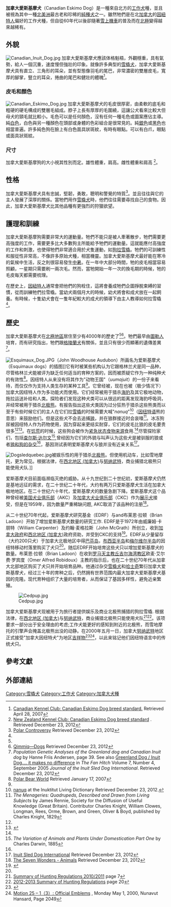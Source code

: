 {{Infobox Dogbreed
|name=加拿大愛斯基摩犬
|image=Spoonsced.jpg
|country={{CAN}}
|altname=Canadian Eskimo dog<br>Qimmiq
|maleweight=66-88磅
|femaleweight=40-66磅
|maleheight=23-28英寸
|femaleheight=20-24英寸
|color=任何顏色，包括其他特殊的斑紋
|coat=厚重的雙層毛，底層柔軟，外層粗硬，頸部的毛特別厚
}}
'''加拿大愛斯基摩犬'''（Canadian Eskimo Dog）是一種來自北方的[[工作犬|工作犬]]種，並且被視為其中一種[[北美|北美洲]]最古老和珍稀的[[純種犬|純種犬]]之一。雖然牠們是在北[[加拿大|加拿大]]的[[因紐特人|因紐特人]]偏好的工作犬種，但自從60年代以後卻隨著[[雪上機車|雪上機車]]的普及而在[[北極|北極]]變得越來越稀有。

== 外貌 ==
[[File:Canadian_Inuit_Dog.jpg|thumb]]
加拿大愛斯基摩犬應該体格魁梧，外觀穩重，具有氣勢，給人一個沉重，速度慢但強壯的印象。就像許多典型的[[雪橇犬|雪橇犬]]，加拿大愛斯基摩犬具有直立、三角形的耳朵，並有型態像羽毛的尾巴，非常濃密的雙層皮毛，寬厚的腳掌，豎立的耳朵，捲曲的尾巴和健壯的體魄<ref name="CKC">[http://www.ckc.ca/en/Default.aspx?tabid=99&BreedCode=CED Canadian Kennel Club: Canadian Eskimo Dog breed standard.] {{Wayback|url=http://www.ckc.ca/en/Default.aspx?tabid=99&BreedCode=CED |date=20140102193853 }} Retrieved April 28, 2007</ref>。

=== 皮毛和顏色 ===
[[File:Canadian_Eskimo_Dog.jpg|thumb]]
加拿大愛斯基摩犬的毛皮很厚密，由柔軟的底毛和粗硬的硬毛構成的雙層毛組成。脖子上長有厚厚的毛圍繞，這讓公犬看來比較大但母犬的頸毛就比較小。毛色可以是任何顏色，沒有任何一種毛色或圖案應佔主導。純[[白色|白色]]，白色與另一種顏色在頭部或身體的色彩組合是很常見的。純[[銀色|銀色]]或[[黑色|黑色]]也相當普遍。許多純色狗在臉上有白色面具狀斑紋，有時有眼點。可以有白爪，眼點或面具狀斑紋。

=== 尺寸 ===
加拿大愛斯基摩狗的大小視其性別而定。雄性體重{{Convert|30|-|40|kg}}，肩高{{Convert|58|-|70|cm}}。雌性體重{{Convert|18|-|30|kg}}和肩高{{Convert|50|-|60|cm}}
<ref name="NZKC">[http://www.nzkc.org.nz/breed_info/br618.html New Zealand Kennel Club: Canadian Eskimo Dog breed standard] {{Wayback|url=http://www.nzkc.org.nz/breed_info/br618.html |date=20131004224834 }}. Retrieved December 23, 2012</ref>。

== 性格 ==
加拿大愛斯基摩犬具有忠誠，堅韌，勇敢，聰明和警覺的特質<ref>[http://www.paullandry.ca/pdf/Polarcontroversy.pdf Polar Controversy] {{Wayback|url=http://www.paullandry.ca/pdf/Polarcontroversy.pdf |date=20080530102520 }} Retrieved December 23, 2012</ref>。並且往往與它的主人發展了深厚的關係。當牠們用作[[雪橇犬|雪橇犬]]時，他們往往需要尋找自己的食物。因此，加拿大愛斯基摩犬比其他品種有更強烈的狩獵欲望。

== 護理和訓練 ==
加拿大愛斯基摩狗需要非常大的運動量。牠們不能只是被人牽著散步，牠們需要更高強度的工作，需要更多比大多數狗主所能給予牠們的運動量。這就能應付高強度的工作和刺激，也使得牠們非常適合用於犬隻運動，如[[雪橇犬|狗拉雪橇]]。牠們的可訓練性和服從性非常高，不像許多原始犬種，相當機靈。加拿大愛斯基摩犬最好能在寒冷的氣候中生活，反之則很容易發生[[中暑|中暑]]。在一年中大部分時間，牠的皮毛相當容易照顧，一星期只需要刷一兩次毛。然而，當牠開始一年一次的換毛期的時候，牠的毛皮每天都需要梳理。

在歷史上，[[因紐特人|因紐特人]]通常會把他們的狗栓住，這將會養成牠們企圖掙脫束縛的習慣，從而訓練牠們拉雪橇。當幼犬兩個月大的時候，幼犬將會和成犬放在一起飼養。有時候，十隻幼犬會在一隻年紀較大的成犬的領導下由主人教導如何拉雪橇<ref name="fauna"/>。

== 歷史 ==

加拿大愛斯基摩犬在[[北極地區|北極地區]]居住至少有4000年的歷史了<ref name="nunavut"/><ref name="uumajuit">[http://www.arctic.uoguelph.ca/cpl/Traditional/traditional/qimmiq.htm Qimmiq—Dogs] {{Wayback|url=http://www.arctic.uoguelph.ca/cpl/Traditional/traditional/qimmiq.htm |date=20150920195049 }} Retrieved December 23, 2012</ref>。牠們最早由[[圖勒人|圖勒人]]培育，而有研究指出，牠們跟[[格陵蘭犬|格陵蘭犬]]有關係，並且只有很少而顯著的遺傳差異<ref>''Population Genetic Analyses of the Greenland dog and Canadian Inuit dog'' by Hanne Friis Andersen, page 39. See also [http://thefanhitch.org/V7N4/V7,N4SameDog.html Greenland Dog / Inuit Dog…. it makes no difference] {{Wayback|url=http://thefanhitch.org/V7N4/V7,N4SameDog.html |date=20140716045949 }} in ''The Fan Hitch'' Volume 7, Number 4, September 2005 ''Journal of the Inuit Sled Dog International''. Retrieved December 23, 2012</ref>。

[[File:Esquimaux_Dog.JPG|thumb]]（John Woodhouse Audubon）所画名为爱斯基摩犬（Esquimaux dogs）的插图]]它有时被某些机构认为它跟格林兰犬是同一品种，尽管格林兰犬能被评为缺乏任何适当的育种方案的，因而被质疑它作为一种纯种犬的有效性<ref name="polarbear">[http://polarbearworld.com/aboutdog.htm Polar Bear World] {{Wayback|url=http://polarbearworld.com/aboutdog.htm |date=20071016045910 }} Retrieved January 17, 2007</ref>。因纽特人从来没有将其作为"动物王国"（''uumajuit''）的一份子来看待，而仅仅作为支持人类生存的某种工具<ref name="uumajuit"/>。它曾经被，现在也被（极少情况下）加拿大因纽特人作为多功能犬而使用。它们经常被用于猎杀[[鳍足类|海豹]]及其它极地动物，拖拉运送补给和人类。探险者们发现这种犬类可以从很远的距离发现海豹呼吸洞，并经常被用于猎杀[[北极熊|北极熊]]。有报告指出这些犬类因为过分狂热于猎杀这些熊类而以至于有些时候它们的主人在它们拉[[狗拉雪橇|雪橇]]的时候需要大喊"''nanuq''"<ref>[http://www.livingdictionary.com/term/viewTerm.jsp?term=49169844050 nanuq] {{Wayback|url=http://www.livingdictionary.com/term/viewTerm.jsp?term=49169844050 |date=20190126082016 }}  at the Inuktitut Living Dictionary Retrieved December 23, 2012.</ref>（[[因纽特语|因纽特语]]熊的意思）来鼓励他们。但是这些犬不会去追捕[[灰狼|狼]]，并在狼群接近时会哀嚎<ref name="menageries">''The Menageries: Quadrupeds, Described and Drawn from Living Subjects'' by James Rennie, Society for the Diffusion of Useful Knowledge (Great Britain). Contributor Charles Knight, William Clowes, Longman, Rees, Orme, Brown, and Green, Oliver & Boyd, published by Charles Knight, 1829</ref>。冰冻狗尿被因纽特人作为药物使用，因为穿起来更结实耐穿，它们的皮毛比狼的皮毛要贵很多<ref name="uumajuit"/><ref name="DOGS">{{cite book | author= Coppinger, Ray | url=https://archive.org/details/dogsstartlingnew00raym| title=Dogs: a Startling New Understanding of Canine Origin, Behavior and Evolution | year=2001 | page= [https://archive.org/details/dogsstartlingnew00raym/page/352 352] | isbn= 0-684-85530-5 }}</ref>。在[[饥荒|饥荒]]的时候，这些狗会被作为[[狗肉|紧急状态食物来源]]食用.<ref name="uumajuit"/>尽管探险家们，包括[[查尔斯·达尔文|查尔斯·达尔文]]<ref>''The Variation of Animals and Plants Under Domestication Part One'' by Charles Darwin, 1885</ref>,曾经因为它们的外貌与叫声认为这些犬是被驯服的狼或者[[狼狗|狼和狗的杂交]]<ref name="menageries"/>，基因测试表明爱斯基摩犬与狼并没有近亲关系<ref name="isdi">[http://www.inuitsleddoginternational.com/ Inuit Sled Dog International] {{Wayback|url=http://www.inuitsleddoginternational.com/ |date=20140719055814 }} Retrieved December 23, 2012</ref>。

[[File:Dogsledquebec.jpg|thumb]]被娱乐性的用于猎杀[[北极熊|北极熊]]。但使用机动车，比如雪地摩托，更为常见。根据法律，在[[西北地区_(加拿大)|西北地区 (加拿大)]]与[[努纳武特|努纳武特]]，商业捕猎北极熊只能使用犬队.]]

爱斯基摩犬目前面临濒临灭绝的威胁。从十九世纪到二十世纪初，爱斯基摩犬仍然是基地远征的需求，在二十世纪二十年代，大约有两万只爱斯基摩犬生活在加拿大极地地区。在二十世纪六十年代，爱斯基摩犬的数量急剧下降。爱斯基摩犬这个品种曾经被[[美国犬业俱乐部|美国犬业俱乐部]]（AKC）及[[加拿大犬业俱乐部|加拿大犬业俱乐部]]（CKC）作为[[犬赛|展示犬]]接受，但是在1959年，因为数量严重稀缺问题, AKC取消了该品种的注册<ref>[http://www.cbc.ca/sevenwonders/more_wonders_animals.html The Seven Wonders - Animals] {{Wayback|url=http://www.cbc.ca/sevenwonders/more_wonders_animals.html |date=20131203105133 }} Retrieved December 23, 2012</ref>。

从二十世纪70年代起，爱斯基摩犬研究基金（EDRF）与and布莱恩·拉顿（Brian Ladoon）开始了增加爱斯基摩犬数量的研究工作. EDRF是于1972年由威廉姆·卡朋特（William Carpenter）及约翰·麦格拉斯（John McGrath）所创立，收到[[加拿大政府|加拿大政府]]和[[西北地区_(加拿大)|西北地区 (加拿大)]]政府资助，并受到CKC的支持<ref name="cedf">{{Cite web |url=http://www.canadianeskimodogfoundation.ca/about/origin-and-purpose/47-origin-and-purpose.html |title=Canadian Eskimo Dog Foundation - About |accessdate=2014-07-15 |archive-date=2014-02-01 |archive-url=https://web.archive.org/web/20140201183330/http://www.canadianeskimodogfoundation.ca/about/origin-and-purpose/47-origin-and-purpose.html |dead-url=no }}</ref>。EDRF从少量留存（大约200只犬）于加拿大北极地区中得[[巴芬岛|巴芬岛]]，[[布西亚半岛|布西亚半岛]]和[[梅尔维尔半岛|梅尔维尔半岛]]的因纽特移动村落里购买了犬只<ref name="cedf"/>。随后EDRF开始培育这些犬只以增加爱斯基摩犬的数量。布莱恩·拉顿（Brian Ladoon）在收到[[罗马天主教丘吉尔海湾教区|罗马天主教丘吉尔海湾教区]]欧麦·艾尔费·罗宾度（Omer Alfred Robidoux）主教的指示后，也在二十世纪70年代从加拿大北部地区购买了犬只并开始培育品种。他通过杂交[[阿拉斯加雪橇犬|雪橇犬]]和[[哈士奇|哈士奇]]繁衍加拿大爱斯基摩犬，经过三十年的育种之后，仍然拥有世界范围内最大加拿大爱斯基摩犬基因的克隆。现代育种组织了大量的培育者，从而保证了基因多样性，避免近亲繁殖。

[[File:Cedpup.jpg|thumb]]

加拿大爱斯基摩犬现被用于为旅行者提供娱乐及商业北极熊捕猎的狗拉雪橇.  根据法律，在[[西北地区_(加拿大)|西北地区 (加拿大)]]与[[努纳武特|努纳武特]]，商业捕猎北极熊只能使用犬队<ref>[http://www.gov.nu.ca/files/Nunavut%20Hunting%20Regulations%20Summary_eng.pdf Summary of Hunting Regulations 2010/2011] {{Wayback|url=http://www.gov.nu.ca/files/Nunavut%20Hunting%20Regulations%20Summary_eng.pdf |date=20130520215733 }} page 7</ref><ref>[http://www.enr.gov.nt.ca/_live/documents/content/2012-2013_Hunting_Guide.pdf 2012-2013 Summary of Hunting Regulations] {{Wayback|url=http://www.enr.gov.nt.ca/_live/documents/content/2012-2013_Hunting_Guide.pdf |date=20120904032049 }} page 20</ref>。该项要求一部分出于安全理由的考虑;工作犬能更好的感知到附近的北极熊，而雪地摩托的引擎声会掩盖北极熊出没的动静。在2000年五月一日，加拿大[[努纳武特|努纳武特]]地区正式接受"加拿大因纽特犬"为地区[[努纳武特吉祥物|吉祥物]]<ref name="nunavut">{{Cite web |url=http://www.assembly.nu.ca/about-legislative-assembly/official-animal-nunavut |title=Legislative assembly of Nunavut: The Canadian Inuit Dog (CANIS FAMILIARIS BOREALIS) - Official Animal of Nunavut |accessdate=2014-07-15 |archive-date=2014-08-31 |archive-url=https://web.archive.org/web/20140831065018/http://www.assembly.nu.ca/about-legislative-assembly/official-animal-nunavut |dead-url=no }}</ref><ref>[http://www.assembly.nu.ca/sites/default/files/20000501_Final.pdf Motion 25 – 1（3）: Official Emblems] {{Wayback|url=http://www.assembly.nu.ca/sites/default/files/20000501_Final.pdf |date=20140422232513 }}, Monday May 1, 2000, Nunavut Hansard, Page 2049</ref>，以此来铭记他们因纽特语言中的传统犬只。

== 參考文獻 ==
<references/>
== 外部連結==
{{commonscat|Canadian Eskimo Dog}}

{{雪橇犬種}}

[[Category:雪橇犬|Category:雪橇犬]]
[[Category:工作犬|Category:工作犬]]
[[Category:加拿大犬種|Category:加拿大犬種]]